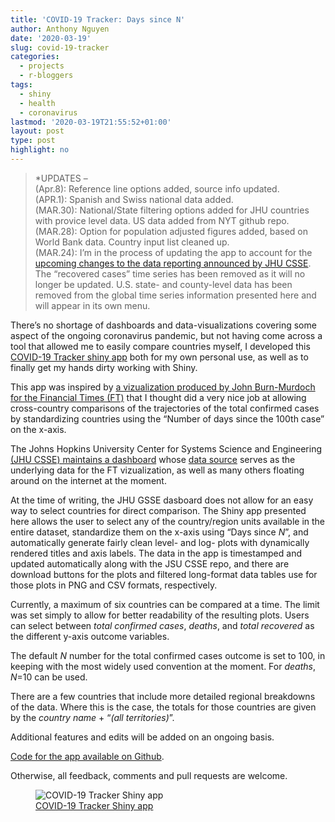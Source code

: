 ```yaml
---
title: 'COVID-19 Tracker: Days since N'
author: Anthony Nguyen
date: '2020-03-19'
slug: covid-19-tracker
categories:
  - projects
  - r-bloggers
tags:
  - shiny
  - health
  - coronavirus
lastmod: '2020-03-19T21:55:52+01:00'
layout: post
type: post
highlight: no
---
```

> *UPDATES --  
(Apr.8): Reference line options added, source info updated.    
(APR.1): Spanish and Swiss national data added.      
(MAR.30): National/State filtering options added for JHU countries with provice level data. US data added from NYT github repo.  
(MAR.28): Option for population adjusted figures added, based on World Bank data. Country input list cleaned up.   
(MAR.24): I'm in the process of updating the app to account for the [upcoming changes to the data reporting announced by JHU CSSE](https://github.com/CSSEGISandData/COVID-19/issues/1250). The "recovered cases" time series has been removed as it will no longer be updated. U.S. state- and county-level data has been removed from the global time series information presented here and will appear in its own menu.   
  
There's no shortage of dashboards and data-visualizations covering some aspect of the ongoing coronavirus pandemic, but not having come across a tool that allowed me to easily compare countries myself, I developed this [COVID-19 Tracker shiny app](https://mentalbreaks.shinyapps.io/covid19/) both for my own personal use, as well as to finally get my hands dirty working with Shiny.

This app was inspired by [a vizualization produced by John Burn-Murdoch for the Financial Times (FT)](https://twitter.com/jburnmurdoch/status/1237737352879112194) that I thought did a very nice job at allowing cross-country comparisons of the trajectories of the total confirmed cases by standardizing countries using the "Number of days since the 100th case" on the x-axis.

The Johns Hopkins University Center for Systems Science and Engineering [(JHU CSSE) maintains a dashboard](https://coronavirus.jhu.edu/map.html) whose [data source](https://github.com/CSSEGISandData/COVID-19) serves as the underlying data for the FT vizualization, as well as many others floating around on the internet at the moment. 

At the time of writing, the JHU GSSE dasboard does not allow for an easy way to select countries for direct comparison. The Shiny app presented here allows the user to select any of the country/region units available in the entire dataset, standardize them on the x-axis using "Days since *N*", and automatically generate fairly clean level- and log- plots with dynamically rendered titles and axis labels. The data in the app is timestamped and updated automatically along with the JSU CSSE repo, and there are download buttons for the plots and filtered long-format data tables use for those plots in PNG and CSV formats, respectively. 

Currently, a maximum of six countries can be compared at a time. The limit was set simply to allow for better readability of the resulting plots. Users can select between *total confirmed cases*, *deaths*, and *total recovered* as the different y-axis outcome variables. 

The default *N* number for the total confirmed cases outcome is set to 100, in keeping with the most widely used convention at the moment. For *deaths*, *N*=10 can be used.  
 
There are a few countries that include more detailed regional breakdowns of the data. Where this is the case, the totals for those countries are given by the *country name* + "*(all territories)*".

Additional features and edits will be added on an ongoing basis.   
  
[Code for the app available on Github](https://github.com/anguyen1210/covid19-tracker). 

Otherwise, all feedback, comments and pull requests are welcome.

![[COVID-19 Tracker Shiny app](https://mentalbreaks.shinyapps.io/covid19/)](/posts/2020-03-19-covid-19-tracker_files/p_log10.png)
